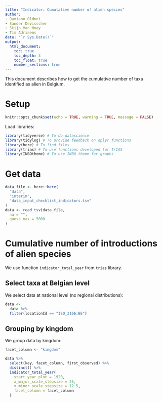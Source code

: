 ```yaml
---
title: "Indicator: Cumulative number of alien species"
author:
- Damiano Oldoni
- Sander Devisscher
- Stijn Van Hoey
- Tim Adriaens
date: "`r Sys.Date()`"
output:
  html_document:
    toc: true
    toc_depth: 3
    toc_float: true
    number_sections: true
---
```


This document describes how to get the cumulative number of taxa identified as alien in Belgium.

# Setup

```r
knitr::opts_chunk$set(echo = TRUE, warning = TRUE, message = FALSE)
```

Load libraries:

```r
library(tidyverse) # To do datascience
library(tidylog) # To provide feedback on dplyr functions
library(here) # To find files
library(trias) # To use functions developed for TrIAS
library(INBOtheme) # To use INBO theme for graphs
```

# Get data

```r
data_file <- here::here(
  "data",
  "interim",
  "data_input_checklist_indicators.tsv"
)
data <- read_tsv(data_file,
  na = "",
  guess_max = 5000
)
```

# Cumulative number of introductions of alien species

We use function `indicator_total_year` from `trias` library.

## Select taxa at Belgian level

We select data at national level (no regional distributions):

```r
data <-
  data %>%
  filter(locationId == "ISO_3166:BE")
```

## Grouping by kingdom

We group data by kingdom:

```r
facet_column <- "kingdom"
```

```r
data %>%
  select(key, facet_column, first_observed) %>%
  distinct() %>%
  indicator_total_year(
    start_year_plot = 1920,
    x_major_scale_stepsize = 25,
    x_minor_scale_stepsize = 12.5,
    facet_column = facet_column
  )
```
